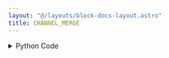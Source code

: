 ```yaml
---
layout: "@/layouts/block-docs-layout.astro"
title: CHANNEL_MERGE
---
```



<PythonDocsDisplay docstring={docstring} />

<details>
<summary>Python Code</summary>
```python
from flojoy import flojoy, Image
import numpy as np


@flojoy
def CHANNEL_MERGE(red: Image, green: Image, blue: Image, alpha: Image) -> Image:
    """The CHANNEL_MERGE node returns the merged rgba channels of an image.

    Returns
    -------
    Image
        The image with each channel given by the appropriate channel
        on the respective inputs.
    """

    try:
        r = red.r
        b = blue.b
        g = green.g
        a = alpha.a

        zeros = np.zeros(r.shape, np.uint8)
        ones = 255 * np.ones(r.shape, np.uint8)

        if not (
            np.array_equal(red.g, zeros)
            and np.array_equal(red.b, zeros)
            and np.array_equal(red.a, ones)
        ):
            raise ValueError("Red input had nonzero values for the other channels.")

        if not (
            np.array_equal(blue.r, zeros)
            and np.array_equal(blue.g, zeros)
            and np.array_equal(blue.a, ones)
        ):
            raise ValueError("Blue input had nonzero values for the other channels.")

        if not (
            np.array_equal(green.r, zeros)
            and np.array_equal(green.b, zeros)
            and np.array_equal(green.a, ones)
        ):
            raise ValueError("Green input had nonzero values for the other channels.")

        if not (
            np.array_equal(alpha.r, zeros)
            and np.array_equal(alpha.b, zeros)
            and np.array_equal(alpha.b, zeros)
        ):
            raise ValueError("Alpha input had nonzero values for the other channels.")

        return Image(r=r, b=b, g=g, a=a)
    except Exception as e:
        raise e

```
[Find this Flojoy Block on GitHub](https://github.com/flojoy-ai/blocks/blob/main/blocks/TRANSFORMERS/IMAGE_PROCESSING/CHANNEL_MERGE/CHANNEL_MERGE.py)
</details>


## Example
